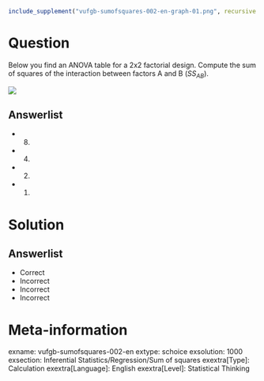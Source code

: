 ```r
include_supplement("vufgb-sumofsquares-002-en-graph-01.png", recursive = TRUE)
```
Question
========
  
Below you find an ANOVA table for a 2x2 factorial design. Compute the sum of squares of the interaction between factors A and B ($SS_{AB}$).

![](vufgb-sumofsquares-002-en-graph-01.png) 
  
Answerlist
----------
* 8.
* 4.
* 2.
* 1.

Solution
========

Answerlist
----------
* Correct
* Incorrect
* Incorrect
* Incorrect

Meta-information
================
exname: vufgb-sumofsquares-002-en
extype: schoice
exsolution: 1000
exsection: Inferential Statistics/Regression/Sum of squares
exextra[Type]: Calculation
exextra[Language]: English
exextra[Level]: Statistical Thinking